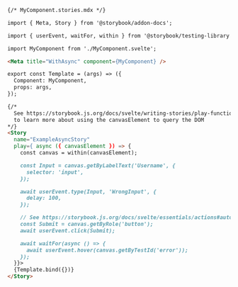 ```md
{/* MyComponent.stories.mdx */}

import { Meta, Story } from '@storybook/addon-docs';

import { userEvent, waitFor, within } from '@storybook/testing-library';

import MyComponent from './MyComponent.svelte';

<Meta title="WithAsync" component={MyComponent} />

export const Template = (args) => ({
  Component: MyComponent,
  props: args,
});

{/*  
  See https://storybook.js.org/docs/svelte/writing-stories/play-function#working-with-the-canvas
  to learn more about using the canvasElement to query the DOM
*/}
<Story
  name="ExampleAsyncStory"
  play={ async ({ canvasElement }) => {
    const canvas = within(canvasElement);

    const Input = canvas.getByLabelText('Username', {
      selector: 'input',
    });

    await userEvent.type(Input, 'WrongInput', {
      delay: 100,
    });

    // See https://storybook.js.org/docs/svelte/essentials/actions#automatically-matching-args to learn how to setup logging in the Actions panel
    const Submit = canvas.getByRole('button');
    await userEvent.click(Submit);

    await waitFor(async () => {
      await userEvent.hover(canvas.getByTestId('error'));
    });
  }}>
  {Template.bind({})}
</Story>
```